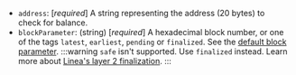 - `address`: [_required_] A string representing the address (20 bytes) to check for balance.
- `blockParameter`: (string) [_required_] A hexadecimal block number, or one of the tags `latest`, `earliest`, `pending` or `finalized`. See the [default block parameter](https://ethereum.org/en/developers/docs/apis/json-rpc/#default-block).
  :::warning
  `safe` isn't supported. Use `finalized` instead.
  Learn more about [Linea's layer 2 finalization](https://docs.linea.build/developers/guides/finalized-block).
  :::

